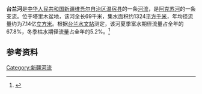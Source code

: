 '''台兰河'''是[[中华人民共和国|中华人民共和国]][[新疆维吾尔自治区|新疆维吾尔自治区]][[温宿县|温宿县]]的一条[[河流|河流]]，是[[阿克苏河|阿克苏河]]的一条支流。位于塔里木盆地，该河全长69千米，集水面积约1324[[平方千米|平方千米]]，年均径流量约为7.14亿[[立方米|立方米]]。根据[[台兰水文站|台兰水文站]]测定，该河夏季富水期径流量占全年的67.8%，冬季枯水期径流量占全年的5.2%。<ref>{{cite book|author=马秀峰等|title=《西北内陆河区水旱灾害》|year=1999|publisher=黄河水利出版社|location=郑州|isbn=7-80621-267-1}}</ref>

== 参考资料 ==
{{reflist}}

[[Category:新疆河流|Category:新疆河流]]